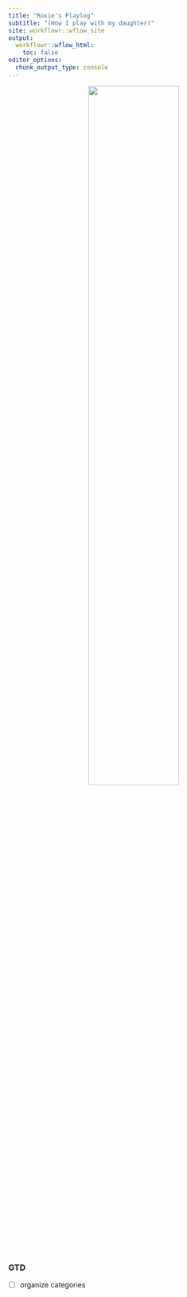 ```yaml
---
title: "Roxie's Playlog"
subtitle: "(How I play with my daughter)"
site: workflowr::wflow_site
output:
  workflowr::wflow_html:
    toc: false
editor_options:
  chunk_output_type: console
---
```


<p align="center">
  <img src="https://raw.githubusercontent.com/chenh19/Roxie/main/src/Images/cover.jpg" width=60%>
</p>


### GTD

- [ ] organize categories
